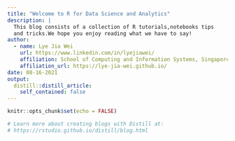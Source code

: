 ```yaml
---
title: "Welcome to R for Data Science and Analytics"
description: |
  This blog consists of a collection of R tutorials,notebooks tips
  and tricks.We hope you enjoy reading what we have to say!
author:
  - name: Lye Jia Wei
    url: https://www.linkedin.com/in/lyejiawei/
    affiliation: School of Computing and Information Systems, Singapore Management University
    affiliation_url: https://lye-jia-wei.github.io/
date: 08-16-2021
output:
  distill::distill_article:
    self_contained: false
---
```


```r
knitr::opts_chunk$set(echo = FALSE)

# Learn more about creating blogs with Distill at:
# https://rstudio.github.io/distill/blog.html

```



